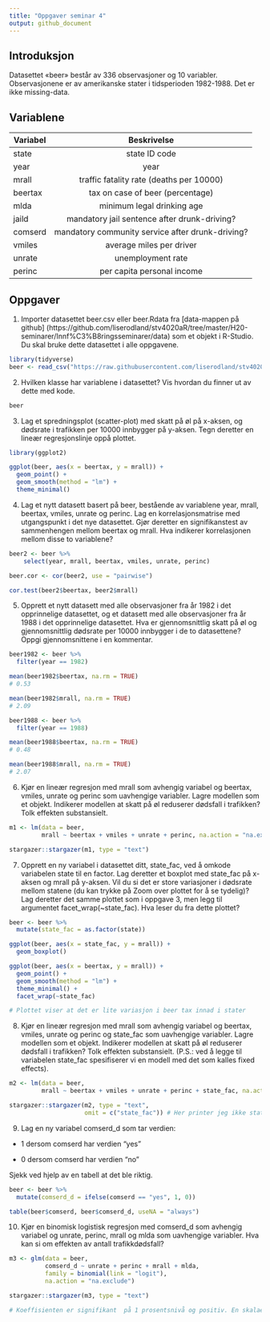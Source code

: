```yaml
---
title: "Oppgaver seminar 4"
output: github_document
---
```

## Introduksjon
Datasettet «beer» består av 336 observasjoner og 10 variabler. Observasjonene er av
amerikanske stater i tidsperioden 1982-1988. Det er ikke missing-data.

## Variablene
| Variabel| Beskrivelse                                      |
| --------| :-----------------------------------------------:|
| state   | state ID code                                    | 
| year    | year                                             |
| mrall   | traffic fatality rate (deaths per 10000)         |
| beertax | tax on case of beer (percentage)                 |
| mlda    | minimum legal drinking age                       |
| jaild   | mandatory jail sentence after drunk-driving?     |
| comserd | mandatory community service after drunk-driving? |
| vmiles  | average miles per driver                         |
| unrate  | unemployment rate                                |
| perinc  | per capita personal income                       |

## Oppgaver

1. Importer datasettet beer.csv eller beer.Rdata fra [data-mappen på github]
(https://github.com/liserodland/stv4020aR/tree/master/H20-seminarer/Innf%C3%B8ringsseminarer/data) som et objekt i R-Studio.
Du skal bruke dette datasettet i alle oppgavene.

```r
library(tidyverse)
beer <- read_csv("https://raw.githubusercontent.com/liserodland/stv4020aR/master/H20-seminarer/Innf%C3%B8ringsseminarer/data/beer.csv") 
```

2. Hvilken klasse har variablene i datasettet? Vis hvordan du finner ut av dette med kode.


```r
beer
```

3. Lag et spredningsplot (scatter-plot) med skatt på øl på x-aksen, og dødsrate i trafikken
per 10000 innbygger på y-aksen. Tegn deretter en lineær regresjonslinje oppå plottet.

```r
library(ggplot2)

ggplot(beer, aes(x = beertax, y = mrall)) +
  geom_point() +
  geom_smooth(method = "lm") +
  theme_minimal()

```

4.  Lag et nytt datasett basert på beer, bestående av variablene year, mrall, beertax,
vmiles, unrate og perinc. Lag en korrelasjonsmatrise med utgangspunkt i det nye
datasettet. Gjør deretter en signifikanstest av sammenhengen mellom beertax og mrall.
Hva indikerer korrelasjonen mellom disse to variablene? 

```r

beer2 <- beer %>% 
    select(year, mrall, beertax, vmiles, unrate, perinc)

beer.cor <- cor(beer2, use = "pairwise")

cor.test(beer2$beertax, beer2$mrall)

```
5. Opprett et nytt datasett med alle observasjoner fra år 1982 i det opprinnelige
datasettet, og et datasett med alle observasjoner fra år 1988 i det opprinnelige
datasettet. Hva er gjennomsnittlig skatt på øl og gjennomsnittlig dødsrate per 10000
innbygger i de to datasettene? Oppgi gjennomsnittene i en kommentar. 

```r
beer1982 <- beer %>% 
  filter(year == 1982)

mean(beer1982$beertax, na.rm = TRUE)
# 0.53

mean(beer1982$mrall, na.rm = TRUE)
# 2.09

beer1988 <- beer %>% 
  filter(year == 1988)

mean(beer1988$beertax, na.rm = TRUE)
# 0.48

mean(beer1988$mrall, na.rm = TRUE)
# 2.07

```

6. Kjør en lineær regresjon med mrall som avhengig variabel og beertax, vmiles, unrate og
perinc som uavhengige variabler. Lagre modellen som et objekt. Indikerer modellen at
skatt på øl reduserer dødsfall i trafikken? Tolk effekten substansielt. 


```r

m1 <- lm(data = beer, 
         mrall ~ beertax + vmiles + unrate + perinc, na.action = "na.exclude")

stargazer::stargazer(m1, type = "text")

```

7. Opprett en ny variabel i datasettet ditt, state_fac, ved å omkode variabelen state til en
factor. Lag deretter et boxplot med state_fac på x-aksen og mrall på y-aksen. Vil du si det
er store variasjoner i dødsrate mellom statene (du kan trykke på Zoom over plottet for å se
tydelig)? Lag deretter det samme plottet som i oppgave 3, men legg til argumentet
facet_wrap(~state_fac). Hva leser du fra dette plottet?


```r
beer <- beer %>% 
  mutate(state_fac = as.factor(state))

ggplot(beer, aes(x = state_fac, y = mrall)) +
  geom_boxplot()

ggplot(beer, aes(x = beertax, y = mrall)) +
  geom_point() +
  geom_smooth(method = "lm") +
  theme_minimal() +
  facet_wrap(~state_fac)

# Plottet viser at det er lite variasjon i beer tax innad i stater
```

8. Kjør en lineær regresjon med mrall som avhengig variabel og beertax, vmiles, unrate og
perinc og state_fac som uavhengige variabler. Lagre modellen som et objekt. Indikerer
modellen at skatt på øl reduserer dødsfall i trafikken? Tolk effekten substansielt. (P.S.:
ved å legge til variabelen state_fac spesifiserer vi en modell med det som kalles fixed
effects).

```r
m2 <- lm(data = beer, 
         mrall ~ beertax + vmiles + unrate + perinc + state_fac, na.action = "na.exclude")

stargazer::stargazer(m2, type = "text",
                     omit = c("state_fac")) # Her printer jeg ikke state fixed effects i tabellen pga. lengden


```
9. Lag en ny variabel comserd_d som tar verdien:

- 1 dersom comserd har verdien "yes"

- 0 dersom comserd har verdien "no"

Sjekk ved hjelp av en tabell at det ble riktig. 
```r
beer <- beer %>% 
  mutate(comserd_d = ifelse(comserd == "yes", 1, 0))

table(beer$comserd, beer$comserd_d, useNA = "always")
```


10. Kjør en binomisk logistisk regresjon med comserd_d som avhengig variabel og unrate, perinc, mrall og mlda som uavhengige variabler. Hva kan si om effekten av antall trafikkdødsfall? 

```r
m3 <- glm(data = beer, 
          comserd_d ~ unrate + perinc + mrall + mlda,
          family = binomial(link = "logit"),
          na.action = "na.exclude")

stargazer::stargazer(m3, type = "text")

# Koeffisienten er signifikant  på 1 prosentsnivå og positiv. En skalaenhets økning i dødsfall øker sannsynligheten for at staten har obligatorisk samfunnstraff om en fyllekjører. 
```

